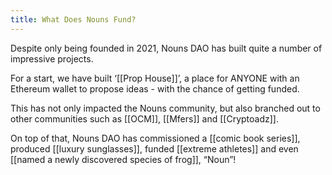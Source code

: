 ```yaml
---
title: What Does Nouns Fund? 
---
```


Despite only being founded in 2021, Nouns DAO has built quite a number of impressive projects.

For a start, we have built ‘[[Prop House]]’, a place for ANYONE with an Ethereum wallet to propose ideas - with the chance of getting funded.

This has not only impacted the Nouns community, but also branched out to other communities such as [[OCM]], [[Mfers]] and [[Cryptoadz]].

On top of that, Nouns DAO has commissioned a [[comic book series]], produced [[luxury sunglasses]], funded [[extreme athletes]] and even [[named a newly discovered species of frog]], “Noun”!
